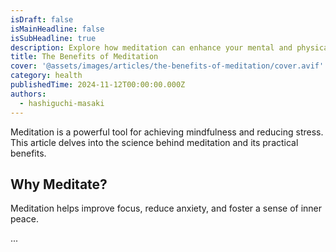 ```yaml
---
isDraft: false
isMainHeadline: false
isSubHeadline: true
description: Explore how meditation can enhance your mental and physical health.
title: The Benefits of Meditation
cover: '@assets/images/articles/the-benefits-of-meditation/cover.avif'
category: health
publishedTime: 2024-11-12T00:00:00.000Z
authors:
  - hashiguchi-masaki
---
```

Meditation is a powerful tool for achieving mindfulness and reducing stress. This article delves into the science behind meditation and its practical benefits.

## Why Meditate?

Meditation helps improve focus, reduce anxiety, and foster a sense of inner peace.

...
